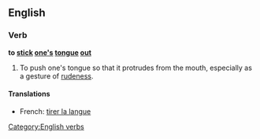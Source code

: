 ==English==
===Verb===
'''to [[stick]] [[one]][['s]] [[tongue]] [[out]]'''

# To push one's tongue so that it protrudes from the mouth, especially as a gesture of [[rudeness]].

====Translations====
*French: [[tirer la langue]]

[[Category:English verbs]]